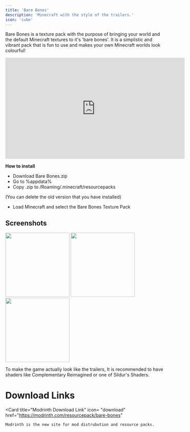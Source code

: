 ```yaml
---
title: 'Bare Bones'
description: 'Minecraft with the style of the trailers.'
icon: 'cube'
---
```


Bare Bones is a texture pack with the purpose of bringing your world and the default Minecraft textures to it's 'bare bones'. It is a simplistic and vibrant pack that is fun to use and makes your own Minecraft worlds look colourful!

<iframe width="560" height="315" 
src="https://www.youtube.com/embed/C35IRiIwO2U?si=mw3jP1eauixMyeqd" title="YouTube video player" 
frameborder="0" 
allow="accelerometer; autoplay; clipboard-write; encrypted-media; gyroscope; picture-in-picture; web-share" referrerpolicy="strict-origin-when-cross-origin" allowfullscreen></iframe>

**How to install**
   - Download Bare Bones.zip
   - Go to %appdata%
   - Copy .zip to /Roaming/.minecraft/resourcepacks

   <Info>(You can delete the old version that you have installed)</Info>

   - Load Minecraft and select the Bare Bones Texture Pack

## Screenshots
<img height="200" noZoom src="/images/bb-1.png" />
<img height="200" noZoom src="/images/bb-2.png" />
<img height="200" noZoom src="/images/bb-3.png" />

<Tip>To make the game actually look like the trailers, It is recommended to have shaders like Complementary Reimagined or one of Sildur's Shaders.</Tip>

# Download Links

  <Card 
    title="Modrinth Download Link"
    icon= "download"
    href="https://modrinth.com/resourcepack/bare-bones"
  >
    Modrinth is the new site for mod distrubution and resource packs.
  </Card>